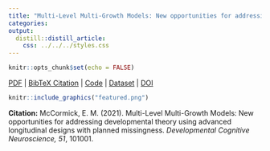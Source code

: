 ```yaml
---
title: "Multi-Level Multi-Growth Models: New opportunities for addressing developmental theory using advanced longitudinal designs with planned missingness."
categories:
output:
  distill::distill_article:
    css: ../../../styles.css
---
```


```r
knitr::opts_chunk$set(echo = FALSE)
```

[<i class="fas fa-file-download"></i> PDF](26.McCormick-2021-DCN.pdf) | [<i class="fas fa-quote-left"></i><i class="fas fa-quote-right"></i> BibTeX Citation](cite.bib) | [<i class="ai ai-open-materials"></i> Code](https://osf.io/k9rfs/) | [<i class="ai ai-open-data"></i> Dataset](https://osf.io/k9rfs/) | [<i class="fas fa-link"></i> DOI](https://doi.org/https://doi.org/10.1016/j.dcn.2021.101001)

```r
knitr::include_graphics("featured.png")
```

**Citation:** McCormick, E. M. (2021). Multi-Level Multi-Growth Models: New opportunities for addressing developmental theory using advanced longitudinal designs with planned missingness. *Developmental Cognitive Neuroscience, 51*, 101001.